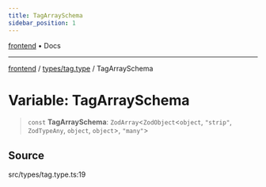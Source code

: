```yaml
---
title: TagArraySchema
sidebar_position: 1
---
```


[frontend](../../..) • Docs

***

[frontend](../../..) / [types/tag.type](..) / TagArraySchema

# Variable: TagArraySchema

> `const` **TagArraySchema**: `ZodArray`\<`ZodObject`\<`object`, `"strip"`, `ZodTypeAny`, `object`, `object`\>, `"many"`\>

## Source

src/types/tag.type.ts:19
